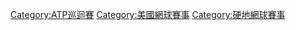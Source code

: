 {{Commonscat|Indian Wells Masters}}

[[Category:ATP巡迴賽|Category:ATP巡迴賽]]
[[Category:美國網球賽事|Category:美國網球賽事]]
[[Category:硬地網球賽事|Category:硬地網球賽事]]